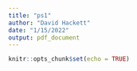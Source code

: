 ```yaml
---
title: "ps1"
author: "David Hackett"
date: "1/15/2022"
output: pdf_document
---
```


```r
knitr::opts_chunk$set(echo = TRUE)
```


